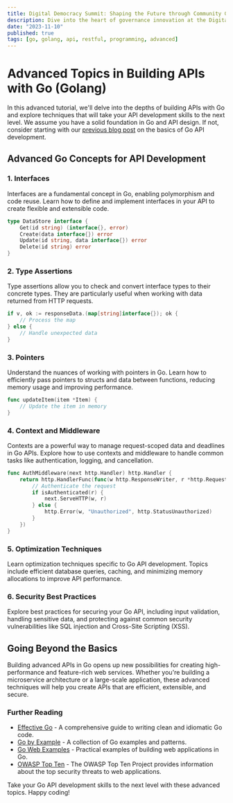 ```yaml
---
title: Digital Democracy Summit: Shaping the Future through Community Governance
description: Dive into the heart of governance innovation at the Digital Democracy Summit! This community initiative invites you to explore cutting-edge technologies that empower individuals in shaping the future of local governance
date: "2023-11-10"
published: true
tags: [go, golang, api, restful, programming, advanced]
---
```


# Advanced Topics in Building APIs with Go (Golang)

In this advanced tutorial, we'll delve into the depths of building APIs with Go and explore techniques that will take your API development skills to the next level. We assume you have a solid foundation in Go and API design. If not, consider starting with our [previous blog post](/building-restful-apis-with-go) on the basics of Go API development.

## Advanced Go Concepts for API Development

### 1. Interfaces

Interfaces are a fundamental concept in Go, enabling polymorphism and code reuse. Learn how to define and implement interfaces in your API to create flexible and extensible code.

```go
type DataStore interface {
    Get(id string) (interface{}, error)
    Create(data interface{}) error
    Update(id string, data interface{}) error
    Delete(id string) error
}
```

### 2. Type Assertions

Type assertions allow you to check and convert interface types to their concrete types. They are particularly useful when working with data returned from HTTP requests.

```go
if v, ok := responseData.(map[string]interface{}); ok {
    // Process the map
} else {
    // Handle unexpected data
}
```

### 3. Pointers

Understand the nuances of working with pointers in Go. Learn how to efficiently pass pointers to structs and data between functions, reducing memory usage and improving performance.

```go
func updateItem(item *Item) {
    // Update the item in memory
}
```

### 4. Context and Middleware

Contexts are a powerful way to manage request-scoped data and deadlines in Go APIs. Explore how to use contexts and middleware to handle common tasks like authentication, logging, and cancellation.

```go
func AuthMiddleware(next http.Handler) http.Handler {
    return http.HandlerFunc(func(w http.ResponseWriter, r *http.Request) {
        // Authenticate the request
        if isAuthenticated(r) {
            next.ServeHTTP(w, r)
        } else {
            http.Error(w, "Unauthorized", http.StatusUnauthorized)
        }
    })
}
```

### 5. Optimization Techniques

Learn optimization techniques specific to Go API development. Topics include efficient database queries, caching, and minimizing memory allocations to improve API performance.

### 6. Security Best Practices

Explore best practices for securing your Go API, including input validation, handling sensitive data, and protecting against common security vulnerabilities like SQL injection and Cross-Site Scripting (XSS).

## Going Beyond the Basics

Building advanced APIs in Go opens up new possibilities for creating high-performance and feature-rich web services. Whether you're building a microservice architecture or a large-scale application, these advanced techniques will help you create APIs that are efficient, extensible, and secure.

### Further Reading

- [Effective Go](https://golang.org/doc/effective_go.html) - A comprehensive guide to writing clean and idiomatic Go code.
- [Go by Example](https://gobyexample.com/) - A collection of Go examples and patterns.
- [Go Web Examples](https://gowebexamples.com/) - Practical examples of building web applications in Go.
- [OWASP Top Ten](https://owasp.org/www-project-top-ten/) - The OWASP Top Ten Project provides information about the top security threats to web applications.

Take your Go API development skills to the next level with these advanced topics. Happy coding!